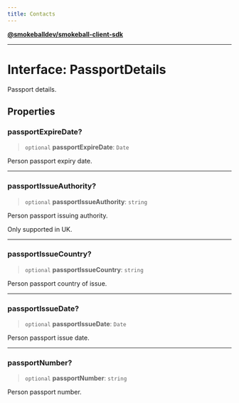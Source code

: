 ```yaml
---
title: Contacts
---
```

[**@smokeballdev/smokeball-client-sdk**](./../../../../README)

***

# Interface: PassportDetails

Passport details.

## Properties

### passportExpireDate?

> `optional` **passportExpireDate**: `Date`

Person passport expiry date.

***

### passportIssueAuthority?

> `optional` **passportIssueAuthority**: `string`

Person passport issuing authority.

Only supported in UK.

***

### passportIssueCountry?

> `optional` **passportIssueCountry**: `string`

Person passport country of issue.

***

### passportIssueDate?

> `optional` **passportIssueDate**: `Date`

Person passport issue date.

***

### passportNumber?

> `optional` **passportNumber**: `string`

Person passport number.
